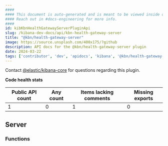 ```yaml
---
####
#### This document is auto-generated and is meant to be viewed inside our experimental, new docs system.
#### Reach out in #docs-engineering for more info.
####
id: kibKbnHealthGatewayServerPluginApi
slug: /kibana-dev-docs/api/kbn-health-gateway-server
title: "@kbn/health-gateway-server"
image: https://source.unsplash.com/400x175/?github
description: API docs for the @kbn/health-gateway-server plugin
date: 2024-03-22
tags: ['contributor', 'dev', 'apidocs', 'kibana', '@kbn/health-gateway-server']
---
```




Contact [@elastic/kibana-core](https://github.com/orgs/elastic/teams/kibana-core) for questions regarding this plugin.

**Code health stats**

| Public API count  | Any count | Items lacking comments | Missing exports |
|-------------------|-----------|------------------------|-----------------|
| 1 | 0 | 1 | 0 |

## Server

### Functions
<DocDefinitionList data={kbnHealthGatewayServerObj.server.functions}/>

